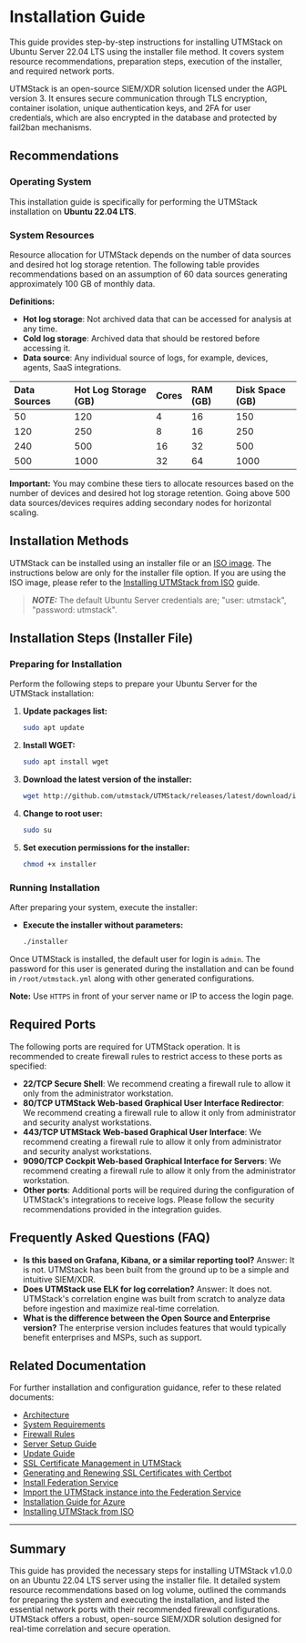 # Installation Guide

This guide provides step-by-step instructions for installing UTMStack on Ubuntu Server 22.04 LTS using the installer file method. It covers system resource recommendations, preparation steps, execution of the installer, and required network ports.

UTMStack is an open-source SIEM/XDR solution licensed under the AGPL version 3. It ensures secure communication through TLS encryption, container isolation, unique authentication keys, and 2FA for user credentials, which are also encrypted in the database and protected by fail2ban mechanisms.

## Recommendations

### Operating System

This installation guide is specifically for performing the UTMStack installation on **Ubuntu 22.04 LTS**.

### System Resources

Resource allocation for UTMStack depends on the number of data sources and desired hot log storage retention. The following table provides recommendations based on an assumption of 60 data sources generating approximately 100 GB of monthly data.

**Definitions:**
*   **Hot log storage**: Not archived data that can be accessed for analysis at any time.
*   **Cold log storage**: Archived data that should be restored before accessing it.
*   **Data source**: Any individual source of logs, for example, devices, agents, SaaS integrations.

| Data Sources | Hot Log Storage (GB) | Cores | RAM (GB) | Disk Space (GB) |
| :----------- | :------------------- | :---- | :------- | :-------------- |
| 50           | 120                  | 4     | 16       | 150             |
| 120          | 250                  | 8     | 16       | 250             |
| 240          | 500                  | 16    | 32       | 500             |
| 500          | 1000                 | 32    | 64       | 1000            |

**Important:** You may combine these tiers to allocate resources based on the number of devices and desired hot log storage retention. Going above 500 data sources/devices requires adding secondary nodes for horizontal scaling.

## Installation Methods

UTMStack can be installed using an installer file or an [ISO image](https://utmstack.com/install). The instructions below are only for the installer file option. If you are using the ISO image, please refer to the [Installing UTMStack from ISO](/v10/Installation/install_from_iso) guide.

> **_NOTE:_** The default Ubuntu Server credentials are; "user: utmstack", "password: utmstack".

## Installation Steps (Installer File)

### Preparing for Installation

Perform the following steps to prepare your Ubuntu Server for the UTMStack installation:

1.  **Update packages list:**
    ```bash
    sudo apt update
    ```
2.  **Install WGET:**
    ```bash
    sudo apt install wget
    ```
3.  **Download the latest version of the installer:**
    ```bash
    wget http://github.com/utmstack/UTMStack/releases/latest/download/installer
    ```
4.  **Change to root user:**
    ```bash
    sudo su
    ```
5.  **Set execution permissions for the installer:**
    ```bash
    chmod +x installer
    ```

### Running Installation

After preparing your system, execute the installer:

-   **Execute the installer without parameters:**
    ```bash
    ./installer
    ```

Once UTMStack is installed, the default user for login is `admin`. The password for this user is generated during the installation and can be found in `/root/utmstack.yml` along with other generated configurations.

**Note:** Use `HTTPS` in front of your server name or IP to access the login page.

## Required Ports

The following ports are required for UTMStack operation. It is recommended to create firewall rules to restrict access to these ports as specified:

*   **22/TCP Secure Shell**: We recommend creating a firewall rule to allow it only from the administrator workstation.
*   **80/TCP UTMStack Web-based Graphical User Interface Redirector**: We recommend creating a firewall rule to allow it only from administrator and security analyst workstations.
*   **443/TCP UTMStack Web-based Graphical User Interface**: We recommend creating a firewall rule to allow it only from administrator and security analyst workstations.
*   **9090/TCP Cockpit Web-based Graphical Interface for Servers**: We recommend creating a firewall rule to allow it only from the administrator workstation.
*   **Other ports**: Additional ports will be required during the configuration of UTMStack's integrations to receive logs. Please follow the security recommendations provided in the integration guides.

## Frequently Asked Questions (FAQ)

*   **Is this based on Grafana, Kibana, or a similar reporting tool?**
    Answer: It is not. UTMStack has been built from the ground up to be a simple and intuitive SIEM/XDR.
*   **Does UTMStack use ELK for log correlation?**
    Answer: It does not. UTMStack's correlation engine was built from scratch to analyze data before ingestion and maximize real-time correlation.
*   **What is the difference between the Open Source and Enterprise version?**
    The enterprise version includes features that would typically benefit enterprises and MSPs, such as support.

## Related Documentation

For further installation and configuration guidance, refer to these related documents:

*   [Architecture](/v10/Installation/architecture)
*   [System Requirements](/v10/Installation/system_requirements)
*   [Firewall Rules](/v10/Installation/firewall_rules)
*   [Server Setup Guide](/v10/Installation/setup_guide)
*   [Update Guide](/v10/Installation/update_guide)
*   [SSL Certificate Management in UTMStack](/v10/Installation/ssl_certificate)
*   [Generating and Renewing SSL Certificates with Certbot](/v10/Installation/ssl_certificate_cerbot)
*   [Install Federation Service](/v10/Installation/federation_server)
*   [Import the UTMStack instance into the Federation Service](/v10/Installation/import_federation_server)
*   [Installation Guide for Azure](/v10/Installation/guide_for_azure)
*   [Installing UTMStack from ISO](/v10/Installation/install_from_iso)

---

## Summary

This guide has provided the necessary steps for installing UTMStack v1.0.0 on an Ubuntu 22.04 LTS server using the installer file. It detailed system resource recommendations based on log volume, outlined the commands for preparing the system and executing the installation, and listed the essential network ports with their recommended firewall configurations. UTMStack offers a robust, open-source SIEM/XDR solution designed for real-time correlation and secure operation.